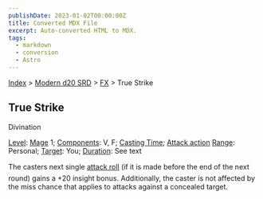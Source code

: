 ```yaml
---
publishDate: 2023-01-02T00:00:00Z
title: Converted MDX File
excerpt: Auto-converted HTML to MDX.
tags:
  - markdown
  - conversion
  - Astro
---
```


[Index](-index) > [Modern d20 SRD](modern-d20-srd-index) > [FX](modern-d20-srd-fx-index) > True Strike

## True Strike

Divination

[Level](modern-d20-srd-fx-level): [Mage](modern-d20-srd-classes-advanced-mage) 1; [Components](modern-d20-srd-fx-components): V, F; [Casting Time](modern-d20-srd-fx-casting-time); [Attack action](modern-d20-srd-combat-attack-actions) [Range](modern-d20-srd-fx-range): Personal; [Target](modern-d20-srd-fx-target): You; [Duration](modern-d20-srd-fx-duration): See text

The casters next single [attack
roll](modern-d20-srd-combat-attack-roll) (if it is made before the end of the next round) gains a +20 insight bonus. Additionally, the caster is not affected by the miss chance that applies to attacks against a concealed target.
